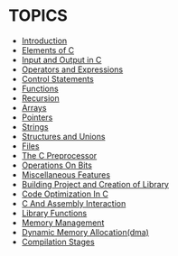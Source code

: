 = TOPICS =
* [[1_Introduction/Introduction.wiki|Introduction]]
* [[2_Elements_of_C/Elements.wiki|Elements of C]]
* [[3_Input-OutputInC/IO.wiki|Input and Output in C]]
* [[4_Operators_and_Expressions/OperatorsAndExpressions.wiki|Operators and Expressions]]
* [[5_Control_Statements/ControlStatements.wiki|Control Statements]]
* [[6_Functions/Functions.wiki|Functions]]
* [[7_Recursion/Recursion.wiki|Recursion]]
* [[8_Arrays/Arrays.wiki|Arrays]]
* [[9_Pointers/Pointers.wiki|Pointers]]
* [[10_Strings/Strings.wiki|Strings]]
* [[11_Structures_and_Unions/StructuresAndUnions.wiki|Structures and Unions]]
* [[12_Files/Files.wiki|Files]]
* [[13_The_C_Preprocessor/TheCPreprocessor.wiki|The C Preprocessor]]
* [[14_Operations_on_Bits/OperationsOnBits.wiki|Operations On Bits]]
* [[15_Miscellaneous_Features/MiscellaneousFeatures.wiki|Miscellaneous Features]]
* [[16_Building_Project_and_Creation_of_Library/BuildingProjectandCreationofLibrary.wiki|Building Project and Creation of Library]]
* [[17_Code_Optimization_in_C/CodeOptimizationInC.wiki|Code Optimization In C]]
* [[18_C_and_Assembly_Interaction/CAndAssemblyInteraction.wiki|C And Assembly Interaction]]
* [[19_Library_Functions/LibraryFunctions.wiki|Library Functions]]
* [[MemoryManagement/MemoryManagement.wiki|Memory Management]]
* [[DMA_Calls/dma_calls.wiki|Dynamic Memory Allocation(dma)]]
* [[CompilationStages/CompilationStages.wiki|Compilation Stages]]
